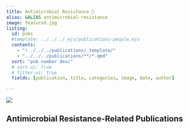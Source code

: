 ```yaml
---
title: Antimicrobial Resistance 🦠
alias: &ALIAS antimicrobial-resistance
image: featured.jpg
listing:
  id: pubs
  #template: ../../../_ejs/publications-people.ejs 
  contents: 
    - "!../../../publications/_template/"
    - "../../../publications/**/*.qmd"
  sort: "pub_number desc"
  # sort-ui: true
  # filter-ui: true
  fields: [publication, title, categories, image, date, author]

---
```

![](featured.jpg)

## Antimicrobial Resistance-Related Publications


:::{#pubs}
:::